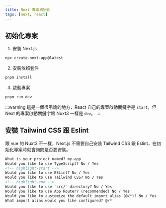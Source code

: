 ```yaml
---
title: Next 專案初始化
tags: [next, react]
---
```

## 初始化專案
1. 安裝 Next.js
```powershell
npx create-next-app@latest
```
2. 安裝依賴套件
```powershell
pnpm install
```
3. 啟動專案
```powershell
pnpm run dev
```
:::warning
這是一個很弔詭的地方，React 自己的專案啟動關鍵字是 `start`，但 Next 的專案啟動關鍵字跟 Nuxt3 一樣是 `dev`。
:::

## 安裝 Tailwind CSS 跟 Eslint
跟 vue 的 Nuxt3 不一樣，Next.js 不需要自己安裝 Tailwind CSS 跟 Eslint，在初始化專案時就會詢問是否要安裝。
```xml
What is your project named? my-app
Would you like to use TypeScript? No / Yes
<!-- highlight-start -->
Would you like to use ESLint? No / Yes
Would you like to use Tailwind CSS? No / Yes
<!-- highlight-end -->
Would you like to use `src/` directory? No / Yes
Would you like to use App Router? (recommended) No / Yes
Would you like to customize the default import alias (@/*)? No / Yes
What import alias would you like configured? @/*
```